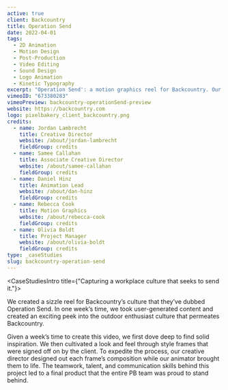```yaml
---
active: true
client: Backcountry
title: Operation Send
date: 2022-04-01
tags:
  - 2D Animation
  - Motion Design
  - Post-Production
  - Video Editing
  - Sound Design
  - Logo Animation
  - Kinetic Typography
excerpt: "Operation Send': a motion graphics reel for Backcountry. Our team's design and animation spotlight the thrill of adventure."
vimeoID: "673380283"
vimeoPreview: backcountry-operationSend-preview
website: https://backcountry.com
logo: pixelbakery_client_backcountry.png
credits:
  - name: Jordan Lambrecht
    title: Creative Director
    website: /about/jordan-lambrecht
    fieldGroup: credits
  - name: Samee Callahan
    title: Associate Creative Director
    website: /about/samee-callahan
    fieldGroup: credits
  - name: Daniel Hinz
    title: Animation Lead
    website: /about/dan-hinz
    fieldGroup: credits
  - name: Rebecca Cook
    title: Motion Graphics
    website: /about/rebecca-cook
    fieldGroup: credits
  - name: Olivia Boldt
    title: Project Manager
    website: /about/olivia-boldt
    fieldGroup: credits
type: _caseStudies
slug: backcountry-operation-send
---
```


<CaseStudiesIntro title={"Capturing a workplace culture that seeks to send it."}>

We created a sizzle reel for Backcountry’s culture that they’ve dubbed Operation Send. In one week’s time, we took user-generated content and created an exciting peek into the outdoor enthusiast culture that permeates Backcountry.

Given a week’s time to create this video, we first dove deep to find solid inspiration. We then cultivated a look and feel through style frames that were signed off on by the client. To expedite the process, our creative director designed out each frame’s composition while our animator brought them to life. The teamwork, talent, and communication skills behind this project led to a final product that the entire PB team was proud to stand behind.

</CaseStudiesIntro>

